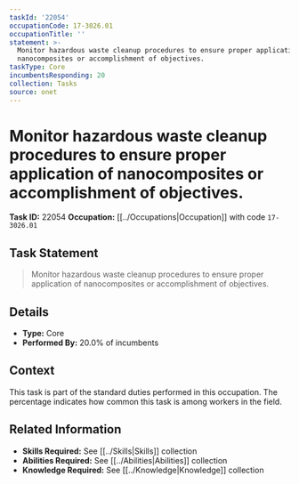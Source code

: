```yaml
---
taskId: '22054'
occupationCode: 17-3026.01
occupationTitle: ''
statement: >-
  Monitor hazardous waste cleanup procedures to ensure proper application of
  nanocomposites or accomplishment of objectives.
taskType: Core
incumbentsResponding: 20
collection: Tasks
source: onet
---
```

# Monitor hazardous waste cleanup procedures to ensure proper application of nanocomposites or accomplishment of objectives.

**Task ID:** 22054
**Occupation:** [[../Occupations|Occupation]] with code `17-3026.01`

## Task Statement

> Monitor hazardous waste cleanup procedures to ensure proper application of nanocomposites or accomplishment of objectives.

## Details

- **Type:** Core
- **Performed By:** 20.0% of incumbents

## Context

This task is part of the standard duties performed in this occupation. The percentage indicates how common this task is among workers in the field.

## Related Information

- **Skills Required:** See [[../Skills|Skills]] collection
- **Abilities Required:** See [[../Abilities|Abilities]] collection
- **Knowledge Required:** See [[../Knowledge|Knowledge]] collection
